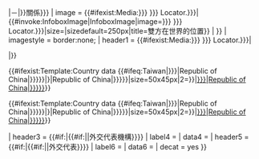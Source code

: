 {{Infobox
| bodystyle = border-collapse:collapse;
| headerstyle = background:lightgrey
| labelstyle = font-weight:normal; text-align:center;
| datastyle = text-align:center; border-left:thin solid lightgrey;
| title = {{{title|{{#if:{{both|{{{party1|}}}|{{{party2|}}}}}|{{{party1}}}－{{{party2}}}|{{{1}}}}}關係}}}
| image = {{#ifexist:Media:{{{map|{{{party1|{{{2}}}}}} {{{party2|{{{3}}}}}} Locator.{{{filetype|png}}}}}}|{{#invoke:InfoboxImage|InfoboxImage|image={{{map|{{{party1|{{{2}}}}}} {{{party2|{{{3}}}}}} Locator.{{{filetype|png}}}}}}|size={{{size|}}}|sizedefault=250px|title=雙方在世界的位置}} | }}
| imagestyle = border:none;
| header1 = {{#ifexist:Media:{{{map|{{{party1|{{{2}}}}}} {{{party2|{{{3}}}}}} Locator.{{{filetype|png}}}}}}|<tr style="height:0.6em">
<td style="background:#339933;"></td>
<td style="background:#E08020;"></td>
</tr>
|}}<tr>
<th scope=col style="width:50%; text-align:center;border:none;">{{#ifexist:Template:Country data {{#ifeq:Taiwan|{{{party1|{{{2}}}}}}|Republic of China|{{{party1|{{{2}}}}}}}}|{{flagbig|1={{#ifeq:Taiwan|{{{party1|{{{2}}}}}}|Republic of China|{{{party1|{{{2}}}}}}}}|size=50x45px|2={{{flagvariant1|}}}}}|[[{{#ifeq:Taiwan|{{{party1|{{{2}}}}}}|Republic of China|{{{party1|{{{2}}}}}}}}]]}}</th>
<th scope=col style="width:50%; text-align:center;border:none;border-left:1px solid #a2a9b1;">{{#ifexist:Template:Country data {{#ifeq:Taiwan|{{{party2|{{{3}}}}}}|Republic of China|{{{party2|{{{3}}}}}}}}|{{flagbig|1={{#ifeq:Taiwan|{{{party2|{{{3}}}}}}|Republic of China|{{{party2|{{{3}}}}}}}}|size=50x45px|2={{{flagvariant2|}}}}}|[[{{#ifeq:Taiwan|{{{party2|{{{3}}}}}}|Republic of China|{{{party2|{{{3}}}}}}}}]]}}</th>
</tr>
| header3 = {{#if:{{{mission1|}}}{{{mission2|}}}|{{#if:{{{机构性质|}}}|{{{机构性质}}}|外交代表機構}}}}
| label4 = {{{mission1|}}}
| data4 = {{{mission2|}}}
| header5  = {{#if:{{{envoytitle1|}}}{{{envoytitle2|}}}{{{envoy1|}}}{{{envoy2|}}}|{{#if:{{{代表性质|}}}|{{{代表性质}}}|外交代表}}}}
| label6 = {{{envoytitle1|}}} {{{envoy1|}}}
| data6 = {{{envoytitle2|}}} {{{envoy2|}}}
| decat = yes
}}<noinclude>
{{documentation}}
</noinclude>